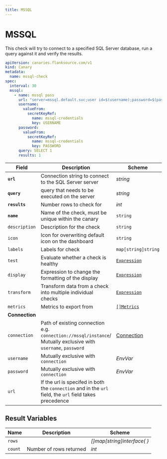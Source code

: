 ```yaml
---
title: MSSQL
---
```


# <Icon name="mssql" /> MSSQL

This check will try to connect to a specified SQL Server database, run a query against it and verify the results.

```yaml
apiVersion: canaries.flanksource.com/v1
kind: Canary
metadata:
  name: mssql-check
spec:
  interval: 30
  mssql:
    - name: mssql pass
      url: "server=mssql.default.svc;user id=$(username);password=$(password);port=1433;database=master"
      username:
        valueFrom:
          secretKeyRef:
            name: mssql-credentials
            key: USERNAME
      password:
        valueFrom:
          secretKeyRef:
            name: mssql-credentials
            key: PASSWORD
      query: SELECT 1
      results: 1
```

| Field | Description | Scheme | Required |
| ----- | ----------- | ------ | -------- |
| **`url`** | Connection string to connect to the SQL Server server | *string* | Yes |
| **`query`** | query that needs to be executed on the server | *string* | Yes |
| **`results`** | Number rows to check for | *int* | Yes |
| **`name`**    | Name of the check, must be unique within the canary         | `string`                                     | Yes      |
| `description` | Description for the check                                   | `string`                                     |          |
| `icon`        | Icon for overwriting default icon on the dashboard          | `string`                                     |          |
| `labels`      | Labels for check                                            | `map[string]string`                          |          |
| `test`        | Evaluate whether a check is healthy                         | [`Expression`](../concepts/health-evaluation)  |          |
| `display`     | Expression to change the formatting of the display          | [`Expression`](../concepts/display-formatting) |          |
| `transform`   | Transform data from a check into multiple individual checks | [`Expression`](../concepts/transforms)          |          |
| `metrics`     | Metrics to export from                                      | [`[]Metrics`](../concepts/metrics-exporter)    |          |
| **Connection** |  |  | |
| `connection` | Path of existing connection e.g. `connection://mssql/instance`/ Mutually exclusive with `username`, `password` <br /> <Commercial /> | [Connection](../../concepts/connections) | |
| `username` | Mutually exclusive with `connection` | <CommonLink to="authentication" anchor="envvar">*EnvVar*</CommonLink> | |
| `password` | Mutually exclusive with `connection` | <CommonLink to="authentication" anchor="envvar">*EnvVar*</CommonLink> | |
| `url` | If the url is specifed in both the `connection` and in the `url` field, the `url` field takes precedence |  | |


## Result Variables

| Name    | Description             | Scheme                     |
| ------- | ----------------------- | -------------------------- |
| `rows`  |                         | *[]map[string]interface{ }* |
| `count` | Number of rows returned | *int*                      |
